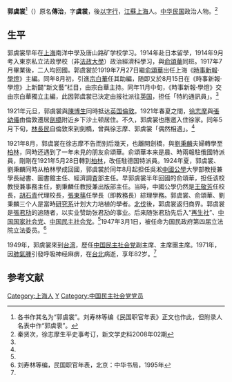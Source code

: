 '''郭虞裳'''<ref>各书作其名为“郭虞裳”。刘寿林等编《民国职官年表》正文也作此，但附录人名表中作“郭虞𩂱”。</ref>（{{bd|1891年|2月21日|1971年|8月26日}}）原名'''傳治'''，字'''虞裳'''，後[[以字行|以字行]]，[[江蘇|江蘇]][[上海|上海]]人。[[中华民国|中华民国]]政治人物。<ref name=qin>秦贤次，徐志摩生平史事考订，新文学史料2008年02期</ref>

==生平==
郭虞裳早年在[[上海|上海]]南洋中學及唐山路矿学校学习。1914年赴日本留學，1914年9月考入東京私立法政學校（非[[法政大學|法政大學]]）政治經濟科學习，與[[俞頌華|俞頌華]]同班。1917年7月畢業後，二人均回國。郭虞裳於1919年7月27日繼[[俞頌華|俞頌華]]出任上海《[[時事新報|時事新報]]·[[學燈|學燈]]》主編。同年8月初，引進[[宗白華|宗白華]]任其助編，随即又於8月15日在《時事新報·學燈》上新闢“新文藝”栏目，由宗白華主持。同年11月中旬，《時事新報·學燈》交由宗白華獨立主編，此因郭虞裳已決定由报社派往[[英国|英国]]，担任「特約通訊員」。<ref name=qin/>

1921年元旦，郭虞裳與[[陳博生|陳博生]]同時抵达[[英国|英国]][[倫敦|倫敦]]。1921年春夏之間，[[徐志摩|徐志摩]]與[[張幼儀|張幼儀]]由倫敦遷居[[劍橋|劍橋]]附近乡下沙土顿居住。不久，郭虞裳也應邀入住徐家。同年5月下旬，[[林長民|林長民]]自倫敦來到劍橋，曾與徐志摩、郭虞裳「偶然相遇」。<ref name=qin/>

1921年8月，郭虞裳在徐志摩不告而别后幾天，也離開劍橋，與[[劉秉麟|劉秉麟]]夫婦轉學至[[柏林|柏林]]，同時还遇到了一年未見的朋友俞頌華。俞頌華本来是晨、時兩報駐俄國特派員，剛剛在1921年5月28日轉到[[柏林|柏林]]，改任駐德国特派員。1924年夏，郭虞裳、劉秉麟同時从柏林學成回國，郭虞裳於同年8月起担任吳淞[[中國公學|中國公學]]大學部教授兼學長祕書、圖書館主任、經濟調査部主任。早郭虞裳半年回國的俞頌華，担任该校教授兼事務主任，劉秉麟任教授兼出版部主任。当時，中國公學仍然是[[王敬芳|王敬芳]]任校長，[[胡石青|胡石青]]代理校長，[[張東蓀|張東蓀]]任學長（即教務長）綜理學務。郭虞裳、俞頌華、劉秉麟三个人是當時[[研究系|研究系]]计划大力培植的學者。[[北伐|北伐]]後，郭虞裳返归商界。郭虞裳是[[張君劢|張君劢]]的追随者，以实业赞助张君劢的事业。后来随张君劢先后入“[[再生社|再生社]]”、[[中国国家社会党|中国国家社会党]]、[[中国民主社会党|中国民主社会党]]。<ref name=qin/>1947年3月1日，被任命为国民政府第四届立法院立法委员。<ref>刘寿林等编，民国职官年表，北京：中华书局，1995年</ref>

1949年，郭虞裳來到[[台湾|台湾]]，歷任[[中国民主社会党|中国民主社会党]]副主席、主席團主席。1971年，因[[肺氣腫|肺氣腫]]引發呼吸神经麻痹，在[[台北|台北]]病逝，享年82岁。<ref name=qin/>

==参考文献==
{{reflist}}

{{第4屆中華民國訓政時期立法委員名單}}
{{DEFAULTSORT:Guo郭}}
[[Category:上海人|Category:上海人]]
[[Category:郭姓|Y]]
[[Category:中国民主社会党党员|Category:中国民主社会党党员]]